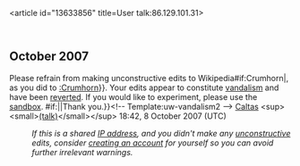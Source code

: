 <article id="13633856" title=User talk:86.129.101.31>
	<talkpage id="13633856" title="User talk:86.129.101.31">


== October 2007 ==
{{{icon|[[Image:Information.svg|25px]] }}}Please refrain from making unconstructive edits to Wikipedia{{{{{subst|}}}#if:Crumhorn|, as you did to [[:Crumhorn]]}}. Your edits appear to constitute [[Wikipedia:Vandalism|vandalism]] and have been [[Help:Reverting|reverted]]. If you would like to experiment, please use the [[Wikipedia:Sandbox|sandbox]]. {{{{{subst|}}}#if:{{{2|}}}|{{{2}}}|Thank you.}}&lt;!-- Template:uw-vandalism2 --&gt; [[User:Caltas|Caltas]] &lt;sup&gt;&lt;small&gt;[[User talk:Caltas|(talk)]]&lt;/small&gt;&lt;/sup&gt; 18:42, 8 October 2007 (UTC)
:''If this is a shared [[IP address]], and you didn't make any [[Wikipedia:vandalism|unconstructive]] edits, consider [[Wikipedia:Why create an account?|creating an account]] for yourself so you can avoid further irrelevant warnings.''
	</talkpage>
</article>